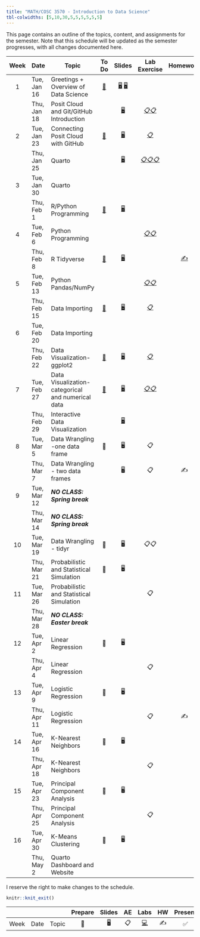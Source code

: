 ```yaml
---
title: "MATH/COSC 3570 - Introduction to Data Science"
tbl-colwidths: [5,10,30,5,5,5,5,5,5]
---
```


This page contains an outline of the topics, content, and assignments for the semester. Note that this schedule will be updated as the semester progresses, with all changes documented here.

::: column-screen-inset-right
| Week | Date        | Topic                                             |               To Do               |                                             Slides                                              |                                                                    Lab Exercise                                                                    |         Homework         |                      Lab Presentation                      | Project      |
|:------:|--------|--------|:------:|:------:|:-------------:|:------:|:------:|--|
|  1   | Tue, Jan 16 | Greetings + Overview of Data Science              | [📖](/weeks/week-1.html "Week 1") | [🖥️](/slides/01-syllabus.html "01-Syllabus") [🖥️](/slides/02-datascience.html "02-datascience") |                                                                                                                                                    |                          |                                                            |              |
|      | Thu, Jan 18 | Posit Cloud and Git/GitHub Introduction           |                                   |                             [🖥️](/slides/03-posit.html "03-posit")                              |                          [📋](/exercise/lab00-posit.html "lab00-posit")[📋](/exercise/lab01-rscript.html "lab01-rscript")                          |                          |                                                            |              |
|  2   | Tue, Jan 23 | Connecting Posit Cloud with GitHub                | [📖](/weeks/week-2.html "Week 2") |                               [🖥️](/slides/04-git.html "04-git")                                |                                                     [📋](/exercise/lab00-git.html "lab00-git")                                                     |                          |                                                            |              |
|      | Thu, Jan 25 | Quarto                                            |                                   |                            [🖥️](/slides/05-quarto.html "05-quarto")                             | [📋](/exercise/lab02-quarto.html "lab02-quarto")[📋](/exercise/lab03-markdown.html "lab03-markdown")[📋](/exercise/lab04-chunk.html "lab04-chunk") |                          |                                                            |              |
|  3   | Tue, Jan 30 | Quarto                                            |                                   |                                                                                                 |                                                                                                                                                    |                          |                                                            |              |
|      | Thu, Feb 1  | R/Python Programming                              | [📖](/weeks/week-3.html "Week 3") |                            [🖥️](/slides/06-syntax.html "06-syntax")                             |                                                                                                                                                    |                          |                                                            |              |
|  4   | Tue, Feb 6  | Python Programming                                |                                   |                                                                                                 |                               [📋](/exercise/lab05-rtype.html "lab05-rtype")[📋](/exercise/lab06-py.html "lab06-py")                               |                          |                                                            |              |
|      | Thu, Feb 8  | R Tidyverse                                       | [📖](/weeks/week-4.html "Week 4") |                           [🖥️](/slides/07-package.html "07-package")                            |                                                                                                                                                    | [✍️](/hw/hw1.html "hw1") |                                                            |              |
|  5   | Tue, Feb 13 | Python Pandas/NumPy                               |                                   |                                                                                                 |                           [📋](/exercise/lab08-tibble.html "lab08-tibble")[📋](/exercise/lab09-numpy.html "lab09-numpy")                           |                          |        [✅](/exercise/lab07-plot.html "lab07-plot")        |              |
|      | Thu, Feb 15 | Data Importing                                    | [📖](/weeks/week-5.html "Week 5") |                            [🖥️](/slides/08-import.html "08-import")                             |                                                  [📋](/exercise/lab10-import.html "lab10-import")                                                  |                          |                                                            |              |
|  6   | Tue, Feb 20 | Data Importing                                    |                                   |                                                                                                 |                                                                                                                                                    |                          |                                                            |              |
|      | Thu, Feb 22 | Data Visualization-ggplot2                        | [📖](/weeks/week-6.html "Week 6") |                           [🖥️](/slides/09-ggplot2.html "09-ggplot2")                            |                                                 [📋](/exercise/lab11-ggplot2.html "lab11-ggplot2")                                                 |                          |                                                            |              |
|  7   | Tue, Feb 27 | Data Visualization-categorical and numerical data | [📖](/weeks/week-7.html "Week 7") |                               [🖥️](/slides/10-viz.html "10-viz")                                |                    [📋](/exercise/lab12-facet.html "lab12-facet")[📋](/exercise/lab13-visualization.html "lab13-visualization")                    |                          |                                                            |              |
|      | Thu, Feb 29 | Interactive Data Visualization                    |                                   |                   [🖥️](/slides/11-interactive-viz.html "11-interactive-viz")                    |                                                                                                                                                    |                          |                                                            |              |
|  8   | Tue, Mar 5  | Data Wrangling -one data frame                    |                📖                 |                                               🖥️                                                |                                                                         📋                                                                         |                          | [✅](/exercise/lab14-interactive.html "lab14-interactive") |              |
|      | Thu, Mar 7  | Data Wrangling - two data frames                  |                                   |                                               🖥️                                                |                                                                         📋                                                                         |            ✍️            |                                                            |              |
|  9   | Tue, Mar 12 | ***NO CLASS: Spring break***                      |                                   |                                                                                                 |                                                                                                                                                    |                          |                                                            |              |
|      | Thu, Mar 14 | ***NO CLASS: Spring break***                      |                                   |                                                                                                 |                                                                                                                                                    |                          |                                                            |              |
|  10  | Tue, Mar 19 | Data Wrangling - tidyr                            |                📖                 |                                               🖥️                                                |                                                                        📋📋                                                                        |                          |                                                            |              |
|      | Thu, Mar 21 | Probabilistic and Statistical Simulation          |                📖                 |                                               🖥️                                                |                                                                                                                                                    |                          |                                                            |              |
|  11  | Tue, Mar 26 | Probabilistic and Statistical Simulation          |                                   |                                                                                                 |                                                                         📋                                                                         |                          |                                                            |              |
|      | Thu, Mar 28 | ***NO CLASS: Easter break***                      |                                   |                                                                                                 |                                                                                                                                                    |                          |                                                            |              |
|  12  | Tue, Apr 2  | Linear Regression                                 |                📖                 |                                               🖥️                                                |                                                                                                                                                    |                          |                                                            | Guideline 📂 |
|      | Thu, Apr 4  | Linear Regression                                 |                                   |                                                                                                 |                                                                         📋                                                                         |                          |                                                            |              |
|  13  | Tue, Apr 9  | Logistic Regression                               |                📖                 |                                               🖥️                                                |                                                                                                                                                    |                          |                                                            |              |
|      | Thu, Apr 11 | Logistic Regression                               |                                   |                                                                                                 |                                                                         📋                                                                         |            ✍️            |                                                            |              |
|  14  | Tue, Apr 16 | K-Nearest Neighbors                               |                📖                 |                                               🖥️                                                |                                                                                                                                                    |                          |                                                            |              |
|      | Thu, Apr 18 | K-Nearest Neighbors                               |                                   |                                                                                                 |                                                                         📋                                                                         |                          |                                                            |              |
|  15  | Tue, Apr 23 | Principal Component Analysis                      |                📖                 |                                               🖥️                                                |                                                                                                                                                    |                          |                                                            |              |
|      | Thu, Apr 25 | Principal Component Analysis                      |                                   |                                                                                                 |                                                                         📋                                                                         |                          |                                                            | Proposal 📂  |
|  16  | Tue, Apr 30 | K-Means Clustering                                |                📖                 |                                               🖥️                                                |                                                                                                                                                    |                          |                                                            |              |
|      | Thu, May 2  | Quarto Dashboard and Website                      |                                   |                                                                                                 |                                                                                                                                                    |                          |                                                            |              |
:::

I reserve the right to make changes to the schedule.

```r
knitr::knit_exit()
```

|      |      |       | Prepare | Slides | AE  |                                                    Labs                                                    | HW  | Present | Project |
|-----|-----|-----|:---:|:---:|:---:|:--------------------------:|:---:|:---:|:---:|
| Week | Date | Topic |   📖    |   🖥️   | 📋  | [💻](https://sakai.duke.edu/samigo-app/servlet/Login?id=6fa7ebf3-01af-42a6-91ba-3e813d3901221641094171786) | ✍️  |   ✅    |   📂    |
